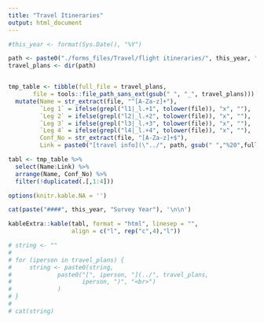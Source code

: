 ```yaml
---
title: "Travel Itineraries"
output: html_document
---
```


```r
#this_year <- format(Sys.Date(), "%Y")

path <- paste0("./forms_files/Travel/flight itineraries/", this_year, "/")
travel_plans <- dir(path)


tmp_table <- tibble(full_file = travel_plans, 
       file = tools::file_path_sans_ext(gsub(" ", "_", travel_plans))) %>%
  mutate(Name = str_extract(file, "^[A-Za-z]+"),
         `Leg 1` = ifelse(grepl("l1|_l.+1", tolower(file)), "x", ""), 
         `Leg 2` = ifelse(grepl("l2|_l.+2", tolower(file)), "x", ""), 
         `Leg 3` = ifelse(grepl("l3|_l.+3", tolower(file)), "x", ""), 
         `Leg 4` = ifelse(grepl("l4|_l.+4", tolower(file)), "x", ""), 
         Conf_No = str_extract(file, "[A-Za-z]+$"),
         Link = paste0("[travel info](\"../", path, gsub(" ","%20",full_file), "\")")) 

tabl <- tmp_table %>%
  select(Name:Link) %>%
  arrange(Name, Conf_No) %>%
  filter(!duplicated(.[,1:4]))

options(knitr.kable.NA = '')

cat(paste("####", this_year, "Survey Year"), '\n\n')

kableExtra::kable(tabl, format = "html", linesep = "",
                  align = c("l", rep("c",4),"l")) 

# string <- ""
# 
# for (iperson in travel_plans) {
#     string <- paste0(string,
#             paste0("[", iperson, "](../", travel_plans,
#                    iperson, ")", "<br>")
#             )
# }
# 
# cat(string)
```